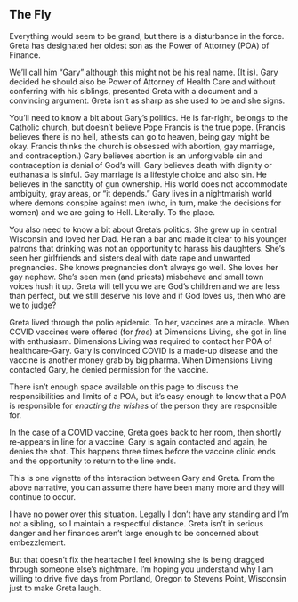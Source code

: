 ## The Fly

Everything would seem to be grand, but there is a disturbance in the force. Greta has designated her oldest son as the Power of Attorney (POA) of Finance.

We'll call him "Gary" although this might not be his real name. (It is). Gary decided he should also be Power of Attorney of Health Care and without conferring with his siblings, presented Greta with a document and a convincing argument. Greta isn't as sharp as she used to be and she signs.

You'll need to know a bit about Gary's politics. He is far-right, belongs to the Catholic church, but doesn't believe Pope Francis is the true pope. (Francis believes there is no hell, atheists can go to heaven, being gay might be okay. Francis thinks the church is obsessed with abortion, gay marriage, and contraception.) Gary believes abortion is an unforgivable sin and contraception is denial of God's will. Gary believes death with dignity or euthanasia is sinful. Gay marriage is a lifestyle choice and also sin. He believes in the sanctity of gun ownership. His world does not accommodate ambiguity, gray areas, or "it depends." Gary lives in a nightmarish world where demons conspire against men (who, in turn, make the decisions for women) and we are going to Hell. Literally. To the place.

You also need to know a bit about Greta's politics. She grew up in central Wisconsin and loved her Dad. He ran a bar and made it clear to his younger patrons that drinking was not an opportunity to harass his daughters. She's seen her girlfriends and sisters deal with date rape and unwanted pregnancies. She knows pregnancies don't always go well. She loves her gay nephew. She's seen men (and priests) misbehave and small town voices hush it up. Greta will tell you we are God's children and we are less than perfect, but we still deserve his love and if God loves us, then who are we to judge?

Greta lived through the polio epidemic. To her, vaccines are a miracle. When COVID vaccines were offered (for *free*) at Dimensions Living, she got in line with enthusiasm. Dimensions Living was required to contact her POA of healthcare--Gary. Gary is convinced COVID is a made-up disease and the vaccine is another money grab by big pharma. When Dimensions Living contacted Gary, he denied permission for the vaccine.

There isn't enough space available on this page to discuss the responsibilities and limits of a POA, but it's easy enough to know that a POA is responsible for *enacting the wishes* of the person they are responsible for.

In the case of a COVID vaccine, Greta goes back to her room, then shortly re-appears in line for a vaccine. Gary is again contacted and again, he denies the shot. This happens three times before the vaccine clinic ends and the opportunity to return to the line ends.

This is one vignette of the interaction between Gary and Greta. From the above narrative, you can assume there have been many more and they will continue to occur.

I have no power over this situation. Legally I don't have any standing and I'm not a sibling, so I maintain a respectful distance. Greta isn't in serious danger and her finances aren't large enough to be concerned about embezzlement.

But that doesn't fix the heartache I feel knowing she is being dragged through someone else's nightmare. I'm hoping you understand why I am willing to drive five days from Portland, Oregon to Stevens Point, Wisconsin just to make Greta laugh.

